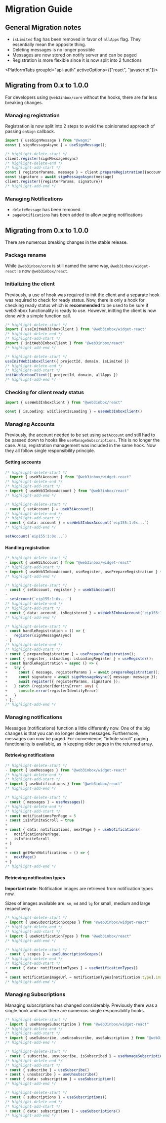 
# Migration Guide

## General Migration notes

- `isLimited` flag has been removed in favor of `allApps` flag. They essentially mean the opposite thing.
- Deleting messages is no longer possible
- Messages are now stored on notify server and can be paged
- Registration is more flexible since it is now split into 2 functions

<PlatformTabs
  groupId="api-auth"
  activeOptions={["react", "javascript"]}>

<PlatformTabItem value="javascript">

## Migrating from 0.x to 1.0.0 
For developers using `@web3inbox/core` without the hooks, there are far less breaking changes.

### Managing registration
Registration is now split into 2 steps to avoid the opinionated approach of passing `onSign` callback.

```typescript
import { useSignMessage } from "@wagmi"
const { signMessageAsync } = useSignMessage();

/* highlight-delete-start */ 
client.register(signMessageAsync)
/* highlight-delete-end */ 
/* highlight-add-start */ 
const { registerParams, message } = client.prepareRegistration({account: "eip155:1:0x.."})
const signature = await signMessageAsync(message)
client.register({registerParams, signature})
/* highlight-add-end */ 
```

### Managing Notifications
- `deleteMessage` has been removed.
- `pageNotifications` has been added to allow paging notifications

</PlatformTabItem>

<PlatformTabItem value="react">

## Migrating from 0.x to 1.0.0 
There are numerous breaking changes in the stable release.

### Package rename
While `@web3inbox/core` is still named the same way, `@web3inbox/widget-react` is now `@web3inbox/react`. 

### Initializing the client
Previously, a use of hook was required to init the client and a separate hook was required to check for ready status.
Now, there is only a hook for checking ready status which is **recommended** to be used to be sure if web3inbox functionality is ready to use.
However, initting the client is now done with a simple function call. 

```typescript
/* highlight-delete-start */ 
import { useInitWeb3InboxClient } from "@web3inbox/widget-react"
/* highlight-delete-end */ 
/* highlight-add-start */ 
import { initWeb3InboxClient } from "@web3inbox/react"
/* highlight-add-end */ 

/* highlight-delete-start */ 
useInitWeb3inboxClient({ projectId, domain, isLimited })
/* highlight-delete-end */ 
/* highlight-add-start */ 
initWeb3inboxClient({ projectId, domain, allApps })
/* highlight-add-end */ 
```

### Checking for client ready status

```typescript
import { useWeb3InboxClient } from "@web3inbox/react"

const { isLoading: w3iClientIsLoading } = useWeb3InboxClient()
```

### Managing Accounts
Previously, the account needed to be set using `setAccount` and still had to be passed down to hooks like `useManageSubscriptions`. This is no longer
the case. Also, registration management was included in the same hook. Now they all follow single responsibility principle. 

#### Setting accounts

```typescript
/* highlight-delete-start */ 
- import { useW3iAccount } from "@web3inbox/widget-react"
/* highlight-delete-end */ 
/* highlight-add-start */ 
+ import { useWeb3InboxAccount } from "@web3inbox/react"
/* highlight-add-end */ 

/* highlight-delete-start */ 
- const { setAccount } = useW3iAccount()
/* highlight-delete-end */ 
/* highlight-add-start */ 
+ const { data: account } = useWeb3InboxAccount(`eip155:1:0x...`)
/* highlight-add-end */ 

setAccount(`eip155:1:0x...`)
```

#### Handling registration

```typescript
/* highlight-delete-start */ 
- import { useW3iAccount } from "@web3inbox/widget-react"
/* highlight-add-start */ 
+ import { useWeb3InboxAccount, useRegister, usePrepareRegistration } from "@web3inbox/react"
/* highlight-add-end */ 

/* highlight-delete-start */ 
- const { setAccount, register } = useW3iAccount()
- 
- setAccount(`eip155:1:0x...`)
/* highlight-delete-end */ 
/* highlight-add-start */ 
+ const { data: account, isRegistered } = useWeb3InboxAccount(`eip155:1:0x...`)
/* highlight-add-end */ 

/* highlight-delete-start */ 
- const handleRegistration = () => {
-   register(signMessageAsync)
- }
/* highlight-delete-end */ 
/* highlight-add-start */ 
+ const { prepareRegistration } = usePrepareRegistration();
+ const { register, isLoading: isLoadingRegister } = useRegister();
+ const handleRegistration = async () => {
+   try {
+     const { message, registerParams } = await prepareRegistration();
+     const signature = await signMessageAsync({ message: message });
+     await register({ registerParams, signature });
+   } catch (registerIdentityError: any) {
+     console.error(registerIdentityError)
+   }
+ };
/* highlight-add-end */ 
```

### Managing notifications
Messages (notifications) function a little differently now. One of the big changes is that you can no longer delete messages.
Furthermore, messages can now be paged. For convenience, "infinte scroll" paging functionality is available, as in keeping older pages in the
returned array.

#### Retrieving notifications

```typescript
/* highlight-delete-start */ 
- import { useMessages } from "@web3inbox/widget-react"
/* highlight-delete-end */ 
/* highlight-add-start */
+ import { useNotifications } from "@web3inbox/react"
/* highlight-add-end */

/* highlight-delete-start */ 
- const { messages } = useMessages()
/* highlight-delete-end */ 
/* highlight-add-start */
+ const notificationsPerPage = 5
+ const isInfiniteScroll = true
+ 
+ const { data: notifications, nextPage } = useNotifications(
+   notificationsPerPage, 
+   isInfiniteScroll
+ )
+
+ const getMoreNotifications = () => {
+   nextPage()
+ }
/* highlight-add-end */
```

#### Retrieving notification types

**Important note**: Notification images are retrieved from notification types now. 

Sizes of images available are: `sm`, `md` and `lg` for small, medium and large respectively.

```typescript
/* highlight-delete-start */ 
- import { useSubscriptionScopes } from "@web3inbox/widget-react"
/* highlight-delete-end */ 
/* highlight-add-start */ 
+ import { useNotificationTypes } from "@web3inbox/react"
/* highlight-add-end */ 

/* highlight-delete-start */ 
- const { scopes } = useSubscriptionScopes()
/* highlight-delete-end */ 
/* highlight-add-start */ 
+ const { data: notificationTypes } = useNotificationTypes()
+ 
+ const notificationImageUrl = notificationTypes[notification.type].imageUrls.md; 
/* highlight-add-end */ 
```

### Managing Subscriptions
Managing subscriptions has changed considerably. Previously there was a single hook and now there are numerous single responsibility hooks.

```typescript
/* highlight-delete-start */ 
- import { useManageSubscription } from "@web3inbox/widget-react"
/* highlight-delete-end */
/* highlight-add-start */
+ import { useSubscribe, useUnsubscribe, useSubscription } from "@web3inbox/react"
/* highlight-add-end */

/* highlight-delete-start */ 
- const { subscribe, unsubscribe, isSubscribed } = useManageSubscription()
/* highlight-delete-end */
/* highlight-add-start */
+ const { subscribe } = useSubscribe()
+ const { unsubscribe } = useUnsubscribe()
+ const { data: subscription } = useSubscription()
/* highlight-add-end */

/* highlight-delete-start */ 
- const { subscriptions } = useSubscriptions()
/* highlight-delete-end */
/* highlight-add-start */
+ const { data: subscriptions } = useSubscriptions()
/* highlight-add-end */
```
</PlatformTabItem>

</PlatformTabs>
